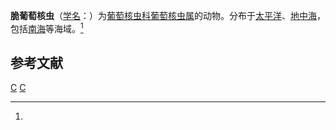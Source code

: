 {{Speciesbox
| taxon = Gigartacon fragilis
| binomial_authority = ([[恩斯特·海克尔|Haeckel]], 1860)<ref name='id8915'>{{cite web| url =http://www.bioinfo.cn/db05/BjdwSpecies.php?action=view&id=8915| title =脆葡萄核虫| work =《中国动物物种编目数据库》| publisher =中国科学院微生物研究所| author =中国科学院动物研究所| accessdate =2009-04-16| deadurl =yes| archiveurl =https://web.archive.org/web/20160305022256/http://www.bioinfo.cn/db05/BjdwSpecies.php?action=view&id=8915| archivedate =2016-03-05}}</ref>
}}

'''脆葡萄核虫'''（[[学名|学名]]：{{lang|la|''Gigartacon fragilis''}}）为[[葡萄核虫科|葡萄核虫科]][[葡萄核虫属|葡萄核虫属]]的动物。分布于[[太平洋|太平洋]]、[[地中海|地中海]]，包括[[南海|南海]]等海域。<ref name='id8915'/>

== 参考文献 ==
{{reflist}}

{{放射虫小作品}}
{{Taxonbar}}
[[Category:1860年描述的动物|C]]
[[Category:葡萄核虫属|C]]